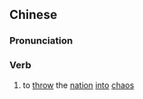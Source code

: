 ==Chinese==
{{zh-forms|s=乱国}}

===Pronunciation===
{{zh-pron
|m=luànguó
|c=lyun6 gwok3
|w=3loe koq
|cat=v
}}

===Verb===
{{zh-verb}}

# {{lb|zh|literary}} to [[throw]] the [[nation]] [[into]] [[chaos]]
